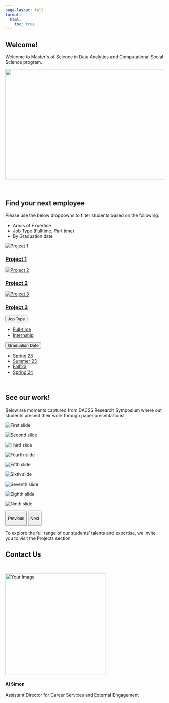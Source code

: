 ```yaml
---
page-layout: full
format:
  html:
    toc: true
---
```


## Welcome!

```{=html}
<p style={font-size: '13px'}>Welcome to Master's of Science in Data Analytics and Computational Social Science program. </p>
```
<!-- Center Align main image -->

::: {.d-flex .justify-content-center}
<img src="images/DACSS_People.png" class="rounded" width="700" height="350"/>
:::

<br>

## Find your next employee

Please use the below dropdowns to filter students based on the following:

-   Areas of Expertise
-   Job Type (Fulltime, Part time)
-   By Graduation date

<!-- Bootstrap tags  -->

<!-- <head> -->

<!-- <link href="https://cdn.jsdelivr.net/npm/bootstrap@5.0.2/dist/css/bootstrap.min.css" rel="stylesheet" integrity="sha384-EVSTQN3/azprG1Anm3QDgpJLIm9Nao0Yz1ztcQTwFspd3yD65VohhpuuCOmLASjC" crossorigin="anonymous"> -->

<!-- ```{=html} -->
<!-- <script src="site_libs/bootstrap/bootstrap.min.js" crossorigin="anonymous"></script> -->
<!-- ``` -->
<!-- </head> -->

<!-- ::: dropdown -->
<!-- <button class="btn btn-danger dropdown-toggle" type="button" id="dropdownMenuButton1" data-bs-toggle="dropdown" aria-expanded="false"> -->
<!-- Areas of Expertise -->
<!-- </button> -->

<!-- <ul class="dropdown-menu" aria-labelledby="dropdownMenuButton1"> -->

<!-- <li><a class="dropdown-item" href="./people.html#category=healthcare" target="_blank">HealthCare</a></li> -->

<!-- <li><a class="dropdown-item" href="./people.html#category=finance" target="_blank">Finance</a></li> -->

<!-- <li><a class="dropdown-item" href="./people.html#category=operations" target="_blank">Operations</a></li> -->

<!-- <li><a class="dropdown-item" href="./people.html#category=it" target="_blank">Information Technology</a></li> -->

<!-- <li><a class="dropdown-item" href="./people.html#category=supply_chain" target="_blank">Supply Chain</a></li> -->

<!-- <li><a class="dropdown-item" href="./people.html#category=political_science" target="_blank">Political science</a></li> -->

<!-- <li><a class="dropdown-item" href="./people.html#category=public-policy" target="_blank">Public policy</a></li> -->

<!-- <li><a class="dropdown-item" href="./people.html#category=psychology" target="_blank">Psychology</a></li> -->

<!-- </ul> -->
<!-- ::: -->

::: grid-container
<!-- Filter checkboxes go here -->

<a href="https://www.google.com/" target="_blank" class="card" data-tags="tag3">
<img src="../images/DACSS_Logo.png" alt="Project 1" class="card-image"/>
<div class="card-overlay">
<h3 class="card-title">
Project 1
</h3>
</div>
</a>

<a href="https://www.google.com/" target="_blank" class="card" data-tags="tag1">
<img src="../images/DACSS_Logo.png" alt="Project 2" class="card-image"/>
<div class="card-overlay">
<h3 class="card-title">
Project 2
</h3>
</div>
</a>

<a href="https://www.google.com/" target="_blank" class="card" data-tags="tag2">
<img src="../images/DACSS_Logo.png" alt="Project 3" class="card-image"/>
<div class="card-overlay">
<h3 class="card-title">
Project 3
</h3>
</div>
</a>

<!-- More project cards go here -->

:::



::: dropdown
<button class="btn btn-danger dropdown-toggle" type="button" id="dropdownMenuButton1" data-bs-toggle="dropdown" aria-expanded="false">
Job Type
</button>

<ul class="dropdown-menu" aria-labelledby="dropdownMenuButton1">

<li><a class="dropdown-item" href="./people.html#category=full-time" target="_blank">Full-time</a></li>

<li><a class="dropdown-item" href="./people.html#category=internship" target="_blank">Internship</a></li>

</ul>
:::

::: dropdown
<button class="btn btn-danger dropdown-toggle" type="button" id="dropdownMenuButton1" data-bs-toggle="dropdown" aria-expanded="false">
Graduation Date
</button>

<ul class="dropdown-menu" aria-labelledby="dropdownMenuButton1">

<li><a class="dropdown-item" href="./people.html#category=spring23" target="_blank">Spring'23</a></li>

<li><a class="dropdown-item" href="./people.html#category=summer23" target="_blank">Summer'23</a></li>

<li><a class="dropdown-item" href="./people.html#category=fall23" target="_blank">Fall'23</a></li>

<li><a class="dropdown-item" href="./people.html#category=spring24" target="_blank">Spring'24</a></li>

</ul>
:::

<br>

## See our work!

Below are moments captured from DACSS Research Symposium where out students present their work through paper presentations!

::: {#myCarousel .carousel .slide data-bs-ride="carousel" data-bs-interval="2500"}
::: carousel-inner
::: {.carousel-item .active}
::: row
::: col
<img src="images/Research_symposium/img1.jpg" alt="First slide" class="d-block w-100"/>
:::

::: col
<img src="images/Research_symposium/img2.jpg" alt="Second slide" class="d-block w-100"/>
:::

::: col
<img src="images/Research_symposium/img3.jpg" alt="Third slide" class="d-block w-100"/>
:::
:::
:::

::: carousel-item
::: row
::: col
<img src="images/Research_symposium/img4.jpg" alt="Fourth slide" class="d-block w-100"/>
:::

::: col
<img src="images/Research_symposium/img5.jpg" alt="Fifth slide" class="d-block w-100"/>
:::

::: col
<img src="images/Research_symposium/img6.jpg" alt="Sixth slide" class="d-block w-100"/>
:::
:::
:::

::: carousel-item
::: row
::: col
<img src="images/Research_symposium/img7.jpg" alt="Seventh slide" class="d-block w-100"/>
:::

::: col
<img src="images/Research_symposium/img8.jpg" alt="Eighth slide" class="d-block w-100"/>
:::

::: col
<img src="images/Research_symposium/img9.jpg" alt="Ninth slide" class="d-block w-100"/>
:::
:::
:::
:::

<button class="carousel-control-prev" type="button" data-bs-target="#myCarousel" data-bs-slide="prev">

[Previous]{.visually-hidden}

</button>

<button class="carousel-control-next" type="button" data-bs-target="#myCarousel" data-bs-slide="next">

[Next]{.visually-hidden}

</button>
:::

```{=html}
<script src="https://cdn.jsdelivr.net/npm/bootstrap@5.0.0-beta3/dist/js/bootstrap.bundle.min.js" integrity="sha384-JEW9xMcG8R+pH31jmWH6WWP0WintQrMb4s7ZOdauHnUtxwoG2vI5DkLtS3qm9Ekf" crossorigin="anonymous"></script>
```
To explore the full range of our students' talents and expertise, we invite you to visit the Projects section

## Contact Us

<br>

::: container
::: row
::: {.col-sm-6 .d-flex.justify-content-center}
::: text-center
<img src="images/Al_Simon.png" alt="Your Image" class="img-fluid rounded" width="320" height="320"/>

<h4 class="mt-3 mb-0">

Al Simon

</h4>

<p class="lead mt-3 mb-0">

Assistant Director for Career Services and External Engagement

</p>
:::
:::

::: col-sm-6
```{=html}
<script src="https://apps.elfsight.com/p/platform.js" defer></script>
```
::: elfsight-app-8bc17fb7-0408-491a-8576-0f96ea7c486f
:::
:::
:::
:::

<!-- <script src="https://apps.elfsight.com/p/platform.js" defer></script> -->

<!-- <div class="elfsight-app-8bc17fb7-0408-491a-8576-0f96ea7c486f"></div> -->
